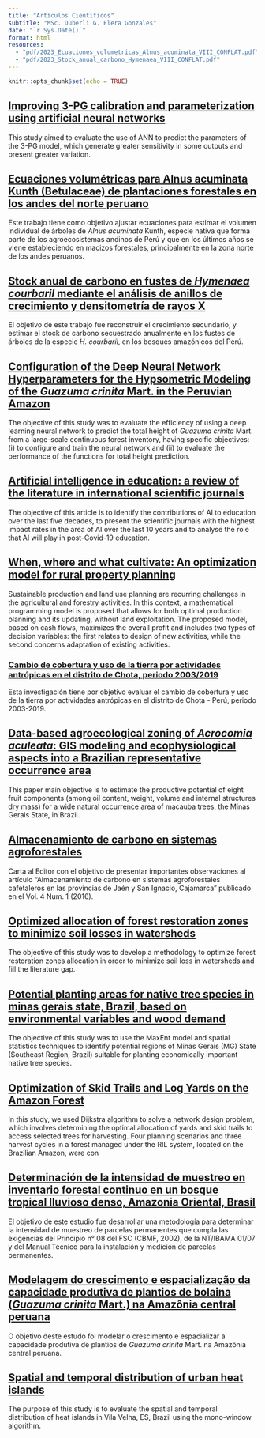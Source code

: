 ---
title: "Artículos Científicos"
subtitle: "MSc. Duberli G. Elera Gonzales"
date: "`r Sys.Date()`"
format: html
resources:
  - "pdf/2023_Ecuaciones_volumetricas_Alnus_acuminata_VIII_CONFLAT.pdf"
  - "pdf/2023_Stock_anual_carbono_Hymenaea_VIII_CONFLAT.pdf"
---

```{r setup, include=FALSE}
knitr::opts_chunk$set(echo = TRUE)
```

## [**Improving 3-PG calibration and parameterization using artificial neural networks**](https://doi.org/10.1016/j.ecolmodel.2023.110301)

This study aimed to evaluate the use of ANN to predict the parameters of the 3-PG model, which generate greater sensitivity in some outputs and present greater variation.

## [**Ecuaciones volumétricas para Alnus acuminata Kunth (Betulaceae) de plantaciones forestales en los andes del norte peruano**](pdf/2023_Ecuaciones_volumetricas_Alnus_acuminata_VIII_CONFLAT.pdf)

Este trabajo tiene como objetivo ajustar ecuaciones para estimar el volumen individual de árboles de *Alnus acuminata* Kunth, especie nativa que forma parte de los agroecosistemas andinos de Perú y que en los últimos años se viene estableciendo en macizos forestales, principalmente en la zona norte de los andes peruanos.

## [**Stock anual de carbono en fustes de *Hymenaea courbaril* mediante el análisis de anillos de crecimiento y densitometría de rayos X**](pdf/2023_Stock_anual_carbono_Hymenaea_VIII_CONFLAT.pdf)

El objetivo de este trabajo fue reconstruir el crecimiento secundario, y estimar el stock de carbono secuestrado anualmente en los fustes de árboles de la especie *H. courbaril*, en los bosques amazónicos del Perú.

## [**Configuration of the Deep Neural Network Hyperparameters for the Hypsometric Modeling of the *Guazuma crinita* Mart. in the Peruvian Amazon**](https://doi.org/10.3390/f13050697)

The objective of this study was to evaluate the efficiency of using a deep learning neural network to predict the total height of *Guazuma crinita* Mart. from a large-scale continuous forest inventory, having specific objectives: (i) to configure and train the neural network and (ii) to evaluate the performance of the functions for total height prediction.

## [**Artificial intelligence in education: a review of the literature in international scientific journals**](https://doi.org/10.17162/au.v12i1.974)

The objective of this article is to identify the contributions of AI to education over the last five decades, to present the scientific journals with the highest impact rates in the area of AI over the last 10 years and to analyse the role that AI will play in post-Covid-19 education.

## [**When, where and what cultivate: An optimization model for rural property planning**](https://doi.org/10.1016/j.jclepro.2020.125741)

Sustainable production and land use planning are recurring challenges in the agricultural and forestry activities. In this context, a mathematical programming model is proposed that allows for both optimal production planning and its updating, without land exploitation. The proposed model, based on cash flows, maximizes the overall profit and includes two types of decision variables: the first relates to design of new activities, while the second concerns adaptation of existing activities.

### [**Cambio de cobertura y uso de la tierra por actividades antrópicas en el distrito de Chota, periodo 2003/2019**](https://doi.org/10.37518/2663-6360X2021v4n2p14)

Esta investigación tiene por objetivo evaluar el cambio de cobertura y uso de la tierra por actividades antrópicas en el distrito de Chota - Perú, periodo 2003-2019.

## [**Data-based agroecological zoning of *Acrocomia aculeata*: GIS modeling and ecophysiological aspects into a Brazilian representative occurrence area**](https://doi.org/10.1016/j.indcrop.2020.112749)

This paper main objective is to estimate the productive potential of eight fruit components (among oil content, weight, volume and internal structures dry mass) for a wide natural occurrence area of macauba trees, the Minas Gerais State, in Brazil.

## [**Almacenamiento de carbono en sistemas agroforestales**](https://doi.org/10.37787/pakamuros-unj.v8i4.144)

Carta al Editor con el objetivo de presentar importantes observaciones al artículo "Almacenamiento de carbono en sistemas agroforestales cafetaleros en las provincias de Jaén y San Ignacio, Cajamarca" publicado en el Vol. 4 Num. 1 (2016).

## [**Optimized allocation of forest restoration zones to minimize soil losses in watersheds**](https://doi.org/10.1016/j.jenvman.2020.110923)

The objective of this study was to develop a methodology to optimize forest restoration zones allocation in order to minimize soil loss in watersheds and fill the literature gap.

## [**Potential planting areas for native tree species in minas gerais state, Brazil, based on environmental variables and wood demand**](https://doi.org/10.1016/j.ecolmodel.2020.109211)

The objective of this study was to use the MaxEnt model and spatial statistics techniques to identify potential regions of Minas Gerais (MG) State (Southeast Region, Brazil) suitable for planting economically important native tree species.

## [**Optimization of Skid Trails and Log Yards on the Amazon Forest**](https://doi.org/10.3390/f10030252)

In this study, we used Dijkstra algorithm to solve a network design problem, which involves determining the optimal allocation of yards and skid trails to access selected trees for harvesting. Four planning scenarios and three harvest cycles in a forest managed under the RIL system, located on the Brazilian Amazon, were con

## [**Determinación de la intensidad de muestreo en inventario forestal continuo en un bosque tropical lluvioso denso, Amazonia Oriental, Brasil**](https://www.scielo.sa.cr/scielo.php?pid=S2215-25042018000200047&script=sci_arttext&tlng=en)

El objetivo de este estudio fue desarrollar una metodología para determinar la intensidad de muestreo de parcelas permanentes que cumpla las exigencias del Principio n° 08 del FSC (CBMF, 2002), de la NT/IBAMA 01/07 y del Manual Técnico para la instalación y medición de parcelas permanentes.

## [**Modelagem do crescimento e espacialização da capacidade produtiva de plantios de bolaina (*Guazuma crinita* Mart.) na Amazônia central peruana**](https://locus.ufv.br//handle/123456789/22110)

O objetivo deste estudo foi modelar o crescimento e espacializar a capacidade produtiva de plantios de *Guazuma crinita* Mart. na Amazônia central peruana.

## [**Spatial and temporal distribution of urban heat islands**](https://doi.org/10.1016/j.scitotenv.2017.05.275)

The purpose of this study is to evaluate the spatial and temporal distribution of heat islands in Vila Velha, ES, Brazil using the mono-window algorithm.
